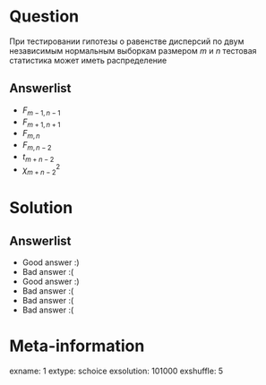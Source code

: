 Question
========
При тестировании гипотезы о равенстве дисперсий по двум независимым нормальным выборкам размером $m$ и $n$ тестовая статистика может иметь распределение



Answerlist
----------
*  $F_{m-1,n-1}$
*  $F_{m+1,n+1}$
*  $F_{m,n}$
*  $F_{m,n - 2}$
*  $t_{m+n-2}$
*  $\chi^2_{m+n-2}$

Solution
========

Answerlist
----------
*  Good answer :)
*  Bad answer :(
*  Good answer :)
*  Bad answer :(
*  Bad answer :(
*  Bad answer :(

Meta-information
================
exname: 1
extype: schoice
exsolution: 101000
exshuffle: 5
